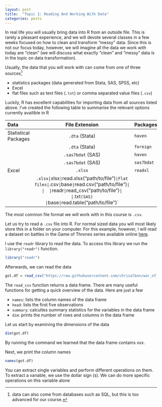 ```yaml
---
layout: post
title:  "Topic 1: Reading And Working With Data"
categories: posts
---
```


In real life you will usually bring data into R from an outside file. This is rarely a pleasant experience, and we will devote several classes in a few weeks focused on how to clean and transform "messy" data. Since this is not our focus today, however, we will imagine all the data we work with today are "clean" (we will discuss what exactly "clean" and "messy" data is in the topic on data transformation). 

Usually, the data that you will work with can come from one of three sources[^datanote]

- statistics packages (data generated from Stata, SAS, SPSS, etc)
- Excel 
- flat files such as text files (`.txt`) or comma separated value files (`.csv`)

[^datanote]: data can also come from databases such as SQL, but this is too advanced for our course. 

Luckily, R has excellent capabilities for importing data from all sources listed above. I've created the following table to summarise the relevant options currently availible in R 

|Data|File Extension|Packages|Example|
|:----|:-----:|:-----|:-----|
|Statistical Packages| `.dta` (Stata) | `haven` | `read_dta("path/to/file")`
| | `.dta` (Stata) | `foreign` | `read.dta("path/to/file")`
| | `.sas7bdat` (SAS) | `haven` | `read_sas("path/to/file")`
| | `.sas7bdat` (SAS) | `sas7bdat` | `read.sas7bdat("path/to/file")`
|Excel| `.xlsx` | `readxl` | `read_excel("path/to/file")`
| | `.xlsx| `xlsx` | `read.xlsx("path/to/file")`
|Flat files| `.csv` | `base` | `read.csv("path/to/file")`
| |  | `readr` | `read_csv("path/to/file")`
| | `.txt` (SAS) | `base` | `read.table("path/to/file")`

The most common file format we will work with in this course is `.csv`. 

Let us try to read a `.csv` file into R. For normal sized data you will most likely store this in a folder on your computer. For this example, however, I will read a dataset on battles in the Game of Thrones series available online [here](https://github.com/chrisalbon/war_of_the_five_kings_dataset/blob/master/5kings_battles_v1.csv). 

I use the `readr` library to read the data. To access this library we run the `library("readr")` function. 


```r
library("readr")
```

Afterwards, we can read the data 
```r
got.df = read_csv("https://raw.githubusercontent.com/chrisalbon/war_of_the_five_kings_dataset/master/5kings_battles_v1.csv")
```

The `read_csv` function returns a data frame. There are many useful functions for getting a quick overview of the data. Here are just a few

- `names`: lists the column names of the data frame
- `head`: lists the first five observations 
- `summary`: calcultes summary statistics for the variables in the data frame
- `dim`: prints the number of rows and columns in the data frame

Let us start by examining the dimensions of the data

```r
dim(got.df)
```

By running the command we learned that the data frame contains xxx. 

Next, we print the column names

```r
names(got.df)
```

You can extract single variables and perform different operations on them. To extract a variable, we use the dollar sign (`$`). We can do more specific operations on this variable alone









